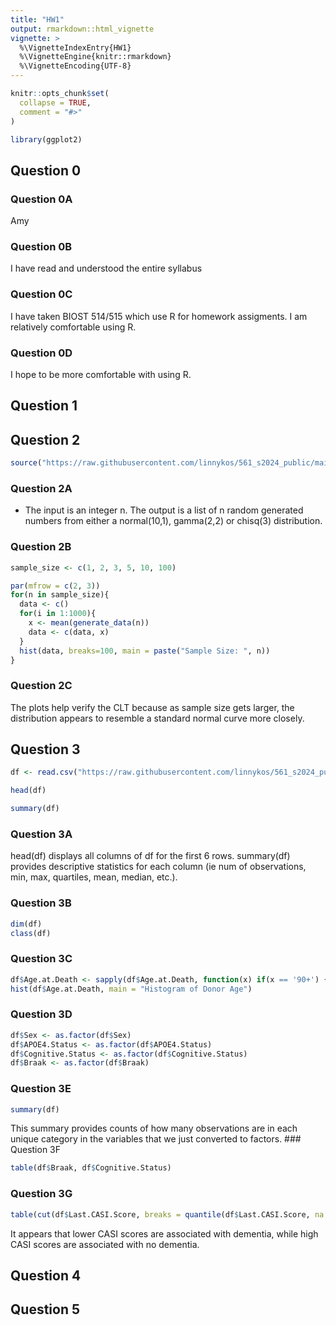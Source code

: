 ```yaml
---
title: "HW1"
output: rmarkdown::html_vignette
vignette: >
  %\VignetteIndexEntry{HW1}
  %\VignetteEngine{knitr::rmarkdown}
  %\VignetteEncoding{UTF-8}
---
```


```r
knitr::opts_chunk$set(
  collapse = TRUE,
  comment = "#>"
)
```

```r
library(ggplot2)
```

## Question 0

### Question 0A
Amy

### Question 0B
I have read and understood the entire syllabus

### Question 0C
I have taken BIOST 514/515 which use R for homework assigments. I am relatively comfortable using R. 

### Question 0D
I hope to be more comfortable with using R. 

## Question 1 

## Question 2

```r
source("https://raw.githubusercontent.com/linnykos/561_s2024_public/main/homework1/generate_data.R")
```

### Question 2A
- The input is an integer n. The output is a list of n random generated numbers from either a normal(10,1), gamma(2,2) or chisq(3) distribution. 

### Question 2B
```r
sample_size <- c(1, 2, 3, 5, 10, 100)

par(mfrow = c(2, 3))
for(n in sample_size){
  data <- c()
  for(i in 1:1000){
    x <- mean(generate_data(n))
    data <- c(data, x)
  }
  hist(data, breaks=100, main = paste("Sample Size: ", n))
}
```

### Question 2C
The plots help verify the CLT because as sample size gets larger, the distribution appears to resemble a standard normal curve more closely. 

## Question 3

```r
df <- read.csv("https://raw.githubusercontent.com/linnykos/561_s2024_public/main/homework1/sea-ad.csv")

head(df)

summary(df)
```

### Question 3A
head(df) displays all columns of df for the first 6 rows. summary(df) provides descriptive statistics for each column (ie num of observations, min, max, quartiles, mean, median, etc.). 

### Question 3B

```r
dim(df)
class(df)
```

### Question 3C

```r
df$Age.at.Death <- sapply(df$Age.at.Death, function(x) if(x == '90+') {90} else {as.double(x)})
hist(df$Age.at.Death, main = "Histogram of Donor Age")
```

### Question 3D

```r
df$Sex <- as.factor(df$Sex)
df$APOE4.Status <- as.factor(df$APOE4.Status)
df$Cognitive.Status <- as.factor(df$Cognitive.Status)
df$Braak <- as.factor(df$Braak)
```

### Question 3E

```r
summary(df)
```
This summary provides counts of how many observations are in each unique category in the variables that we just converted to factors. 
### Question 3F

```r
table(df$Braak, df$Cognitive.Status)
```
### Question 3G

```r
table(cut(df$Last.CASI.Score, breaks = quantile(df$Last.CASI.Score, na.rm = TRUE)), df$Cognitive.Status)
```
It appears that lower CASI scores are associated with dementia, while high CASI scores are associated with no dementia. 

## Question 4

## Question 5
